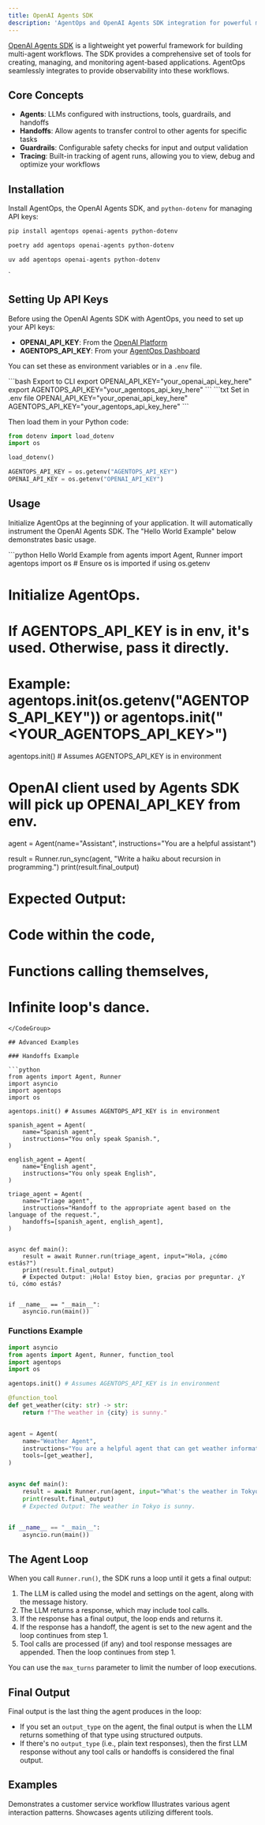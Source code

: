 ```yaml
---
title: OpenAI Agents SDK
description: 'AgentOps and OpenAI Agents SDK integration for powerful multi-agent workflow monitoring.'
---
```


[OpenAI Agents SDK](https://github.com/openai/agentsdk_prototype) is a lightweight yet powerful framework for building multi-agent workflows. The SDK provides a comprehensive set of tools for creating, managing, and monitoring agent-based applications. AgentOps seamlessly integrates to provide observability into these workflows.

## Core Concepts

- **Agents**: LLMs configured with instructions, tools, guardrails, and handoffs
- **Handoffs**: Allow agents to transfer control to other agents for specific tasks
- **Guardrails**: Configurable safety checks for input and output validation
- **Tracing**: Built-in tracking of agent runs, allowing you to view, debug and optimize your workflows

## Installation

Install AgentOps, the OpenAI Agents SDK, and `python-dotenv` for managing API keys:
<CodeGroup>
  ```bash pip 
  pip install agentops openai-agents python-dotenv
  ```
  ```bash poetry
  poetry add agentops openai-agents python-dotenv
  ```
  ```bash uv
  uv add agentops openai-agents python-dotenv
  ```
</CodeGroup>`

## Setting Up API Keys

Before using the OpenAI Agents SDK with AgentOps, you need to set up your API keys:
- **OPENAI_API_KEY**: From the [OpenAI Platform](https://platform.openai.com/api-keys)
- **AGENTOPS_API_KEY**: From your [AgentOps Dashboard](https://app.agentops.ai/)

You can set these as environment variables or in a `.env` file.

<CodeGroup>
  ```bash Export to CLI
  export OPENAI_API_KEY="your_openai_api_key_here"
  export AGENTOPS_API_KEY="your_agentops_api_key_here"
  ```
  ```txt Set in .env file
  OPENAI_API_KEY="your_openai_api_key_here"
  AGENTOPS_API_KEY="your_agentops_api_key_here"
  ```
</CodeGroup>

Then load them in your Python code:
```python
from dotenv import load_dotenv
import os

load_dotenv()

AGENTOPS_API_KEY = os.getenv("AGENTOPS_API_KEY")
OPENAI_API_KEY = os.getenv("OPENAI_API_KEY")
```

## Usage

Initialize AgentOps at the beginning of your application. It will automatically instrument the OpenAI Agents SDK. The "Hello World Example" below demonstrates basic usage.

<CodeGroup>
```python Hello World Example
from agents import Agent, Runner
import agentops
import os # Ensure os is imported if using os.getenv

# Initialize AgentOps. 
# If AGENTOPS_API_KEY is in env, it's used. Otherwise, pass it directly.
# Example: agentops.init(os.getenv("AGENTOPS_API_KEY")) or agentops.init("<YOUR_AGENTOPS_API_KEY>")
agentops.init() # Assumes AGENTOPS_API_KEY is in environment

# OpenAI client used by Agents SDK will pick up OPENAI_API_KEY from env.

agent = Agent(name="Assistant", instructions="You are a helpful assistant")

result = Runner.run_sync(agent, "Write a haiku about recursion in programming.")
print(result.final_output)

# Expected Output:
# Code within the code,
# Functions calling themselves,
# Infinite loop's dance.
```
</CodeGroup>

## Advanced Examples

### Handoffs Example

```python
from agents import Agent, Runner
import asyncio
import agentops
import os

agentops.init() # Assumes AGENTOPS_API_KEY is in environment

spanish_agent = Agent(
    name="Spanish agent",
    instructions="You only speak Spanish.",
)

english_agent = Agent(
    name="English agent",
    instructions="You only speak English",
)

triage_agent = Agent(
    name="Triage agent",
    instructions="Handoff to the appropriate agent based on the language of the request.",
    handoffs=[spanish_agent, english_agent],
)


async def main():
    result = await Runner.run(triage_agent, input="Hola, ¿cómo estás?")
    print(result.final_output)
    # Expected Output: ¡Hola! Estoy bien, gracias por preguntar. ¿Y tú, cómo estás?


if __name__ == "__main__":
    asyncio.run(main())
```

### Functions Example

```python
import asyncio
from agents import Agent, Runner, function_tool
import agentops
import os

agentops.init() # Assumes AGENTOPS_API_KEY is in environment

@function_tool
def get_weather(city: str) -> str:
    return f"The weather in {city} is sunny."


agent = Agent(
    name="Weather Agent", 
    instructions="You are a helpful agent that can get weather information.",
    tools=[get_weather],
)


async def main():
    result = await Runner.run(agent, input="What's the weather in Tokyo?")
    print(result.final_output)
    # Expected Output: The weather in Tokyo is sunny.


if __name__ == "__main__":
    asyncio.run(main())
```

## The Agent Loop

When you call `Runner.run()`, the SDK runs a loop until it gets a final output:

1. The LLM is called using the model and settings on the agent, along with the message history.
2. The LLM returns a response, which may include tool calls.
3. If the response has a final output, the loop ends and returns it.
4. If the response has a handoff, the agent is set to the new agent and the loop continues from step 1.
5. Tool calls are processed (if any) and tool response messages are appended. Then the loop continues from step 1.

You can use the `max_turns` parameter to limit the number of loop executions.

## Final Output

Final output is the last thing the agent produces in the loop:

- If you set an `output_type` on the agent, the final output is when the LLM returns something of that type using structured outputs.
- If there's no `output_type` (i.e., plain text responses), then the first LLM response without any tool calls or handoffs is considered the final output.

## Examples
<CardGroup cols={2}>
  <Card title="Customer Service Agent" icon="notebook" href="/v2/examples/openai_agents">
    Demonstrates a customer service workflow
  </Card>
  <Card title="Agent Patterns" icon="notebook" href="https://github.com/AgentOps-AI/agentops/blob/main/examples/openai_agents/agent_patterns.ipynb" newTab={true}>
    Illustrates various agent interaction patterns.
  </Card>
  <Card title="Agents with Tools" icon="notebook" href="https://github.com/AgentOps-AI/agentops/blob/main/examples/openai_agents/agents_tools.ipynb" newTab={true}>
    Showcases agents utilizing different tools.
  </Card>
</CardGroup>

<script type="module" src="/scripts/github_stars.js"></script>
<script type="module" src="/scripts/scroll-img-fadein-animation.js"></script>
<script type="module" src="/scripts/button_heartbeat_animation.js"></script>
<script type="css" src="/styles/styles.css"></script>
<script type="module" src="/scripts/adjust_api_dynamically.js"></script>
